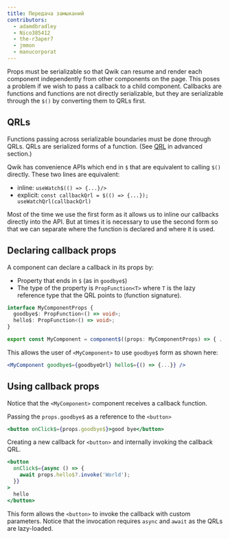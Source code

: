 ```yaml
---
title: Передача замыканий
contributors:
  - adamdbradley
  - Nico385412
  - the-r3aper7
  - jmmon
  - manucorporat
---
```


Props must be serializable so that Qwik can resume and render each component independently from other components on the page. This poses a problem if we wish to pass a callback to a child component. Callbacks are functions and functions are not directly serializable, but they are serializable through the `$()` by converting them to QRLs first.

## QRLs

Functions passing across serializable boundaries must be done through QRLs. QRLs are serialized forms of a function. (See [QRL](../../../docs/advanced/qrl/index.mdx) in advanced section.)

Qwik has convenience APIs which end in `$` that are equivalent to calling `$()` directly. These two lines are equivalent:

- inline: `useWatch$(() => {...}/>`
- explicit: `const callbackQrl = $(() => {...}); useWatchQrl(callbackQrl)`

Most of the time we use the first form as it allows us to inline our callbacks directly into the API. But at times it is necessary to use the second form so that we can separate where the function is declared and where it is used.

## Declaring callback props

A component can declare a callback in its props by:

- Property that ends in `$` (as in `goodbye$`)
- The type of the property is `PropFunction<T>` where `T` is the lazy reference type that the QRL points to (function signature).

```typescript
interface MyComponentProps {
  goodbye$: PropFunction<() => void>;
  hello$: PropFunction<() => void>;
}

export const MyComponent = component$((props: MyComponentProps) => { ... });
```

This allows the user of `<MyComponent>` to use `goodbye$` form as shown here:

```jsx
<MyComponent goodbye$={goodbyeQrl} hello$={() => {...}} />
```

## Using callback props

Notice that the `<MyComponent>` component receives a callback function.

Passing the `props.goodbye$` as a reference to the `<button>`

```jsx
<button onClick$={props.goodbye$}>good bye</button>
```

Creating a new callback for `<button>` and internally invoking the callback QRL.

```jsx
<button
  onClick$={async () => {
    await props.hello$?.invoke('World');
  }}
>
  hello
</button>
```

This form allows the `<button>` to invoke the callback with custom parameters. Notice that the invocation requires `async` and `await` as the QRLs are lazy-loaded.
